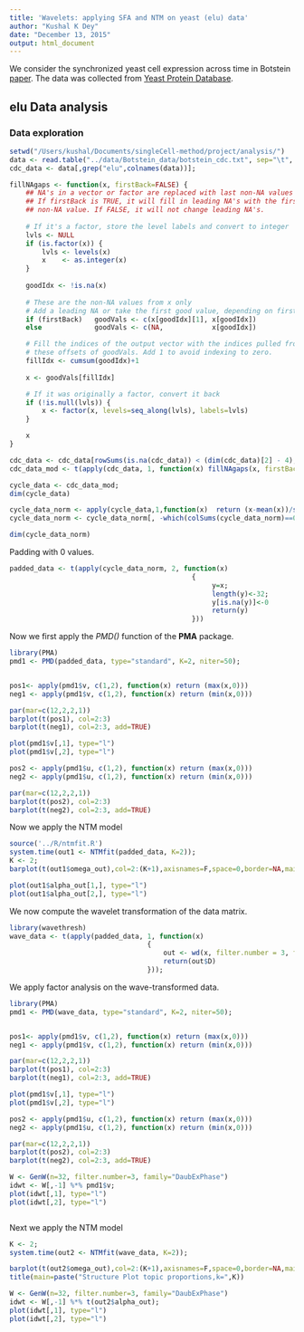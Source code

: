 ```yaml
---
title: 'Wavelets: applying SFA and NTM on yeast (elu) data'
author: "Kushal K Dey"
date: "December 13, 2015"
output: html_document
---
```


We consider the synchronized yeast cell expression across time in Botstein [paper](http://www.ncbi.nlm.nih.gov/pmc/articles/PMC25624/). 
The data was collected from [Yeast Protein Database](http://quest7.proteome.com/YPDhome.html). 

## elu Data analysis

### Data exploration

```r
setwd("/Users/kushal/Documents/singleCell-method/project/analysis/")
data <- read.table("../data/Botstein_data/botstein_cdc.txt", sep="\t", header=TRUE, fill=TRUE);
cdc_data <- data[,grep("elu",colnames(data))];

fillNAgaps <- function(x, firstBack=FALSE) {
    ## NA's in a vector or factor are replaced with last non-NA values
    ## If firstBack is TRUE, it will fill in leading NA's with the first
    ## non-NA value. If FALSE, it will not change leading NA's.
    
    # If it's a factor, store the level labels and convert to integer
    lvls <- NULL
    if (is.factor(x)) {
        lvls <- levels(x)
        x    <- as.integer(x)
    }
 
    goodIdx <- !is.na(x)
 
    # These are the non-NA values from x only
    # Add a leading NA or take the first good value, depending on firstBack   
    if (firstBack)   goodVals <- c(x[goodIdx][1], x[goodIdx])
    else             goodVals <- c(NA,            x[goodIdx])

    # Fill the indices of the output vector with the indices pulled from
    # these offsets of goodVals. Add 1 to avoid indexing to zero.
    fillIdx <- cumsum(goodIdx)+1
    
    x <- goodVals[fillIdx]

    # If it was originally a factor, convert it back
    if (!is.null(lvls)) {
        x <- factor(x, levels=seq_along(lvls), labels=lvls)
    }

    x
}

cdc_data <- cdc_data[rowSums(is.na(cdc_data)) < (dim(cdc_data)[2] - 4),];
cdc_data_mod <- t(apply(cdc_data, 1, function(x) fillNAgaps(x, firstBack = TRUE)));

cycle_data <- cdc_data_mod;
dim(cycle_data)
```


```r
cycle_data_norm <- apply(cycle_data,1,function(x)  return (x-mean(x))/sd(x))
cycle_data_norm <- cycle_data_norm[, -which(colSums(cycle_data_norm)==0)]

dim(cycle_data_norm)

```

Padding with $0$ values.

```r
padded_data <- t(apply(cycle_data_norm, 2, function(x)
                                             {
                                                  y=x;
                                                  length(y)<-32;
                                                  y[is.na(y)]<-0
                                                  return(y)
                                             }))

```

Now we first apply the *PMD()* function of the **PMA** package.

```r
library(PMA)
pmd1 <- PMD(padded_data, type="standard", K=2, niter=50);


pos1<- apply(pmd1$v, c(1,2), function(x) return (max(x,0)))
neg1 <- apply(pmd1$v, c(1,2), function(x) return (min(x,0)))

par(mar=c(12,2,2,1))
barplot(t(pos1), col=2:3)
barplot(t(neg1), col=2:3, add=TRUE)

plot(pmd1$v[,1], type="l")
plot(pmd1$v[,2], type="l")

pos2 <- apply(pmd1$u, c(1,2), function(x) return (max(x,0)))
neg2 <- apply(pmd1$u, c(1,2), function(x) return (min(x,0)))

par(mar=c(12,2,2,1))
barplot(t(pos2), col=2:3)
barplot(t(neg2), col=2:3, add=TRUE)

```

Now we apply the NTM model

```r
source('../R/ntmfit.R')
system.time(out1 <- NTMfit(padded_data, K=2));
K <- 2;
barplot(t(out1$omega_out),col=2:(K+1),axisnames=F,space=0,border=NA,main="",las=1,ylim=c(0,1),cex.axis=1.5,cex.main=1.4)

plot(out1$alpha_out[1,], type="l")
plot(out1$alpha_out[2,], type="l")
```

We now compute the wavelet transformation of the data matrix.

```r
library(wavethresh)
wave_data <- t(apply(padded_data, 1, function(x)
                                  {
                                      out <- wd(x, filter.number = 3, family = "DaubExPhase")
                                      return(out$D)
                                  }));


```

We apply factor analysis on the wave-transformed data.

```r
library(PMA)
pmd1 <- PMD(wave_data, type="standard", K=2, niter=50);


pos1<- apply(pmd1$v, c(1,2), function(x) return (max(x,0)))
neg1 <- apply(pmd1$v, c(1,2), function(x) return (min(x,0)))

par(mar=c(12,2,2,1))
barplot(t(pos1), col=2:3)
barplot(t(neg1), col=2:3, add=TRUE)

plot(pmd1$v[,1], type="l")
plot(pmd1$v[,2], type="l")

pos2 <- apply(pmd1$u, c(1,2), function(x) return (max(x,0)))
neg2 <- apply(pmd1$u, c(1,2), function(x) return (min(x,0)))

par(mar=c(12,2,2,1))
barplot(t(pos2), col=2:3)
barplot(t(neg2), col=2:3, add=TRUE)

W <- GenW(n=32, filter.number=3, family="DaubExPhase")
idwt <- W[,-1] %*% pmd1$v;
plot(idwt[,1], type="l")
plot(idwt[,2], type="l")



```

Next we apply the NTM model

```r
K <- 2;
system.time(out2 <- NTMfit(wave_data, K=2));

barplot(t(out2$omega_out),col=2:(K+1),axisnames=F,space=0,border=NA,main="",las=1,ylim=c(0,1),cex.axis=1.5,cex.main=1.4)
title(main=paste("Structure Plot topic proportions,k=",K))

W <- GenW(n=32, filter.number=3, family="DaubExPhase")
idwt <- W[,-1] %*% t(out2$alpha_out);
plot(idwt[,1], type="l")
plot(idwt[,2], type="l")

```

